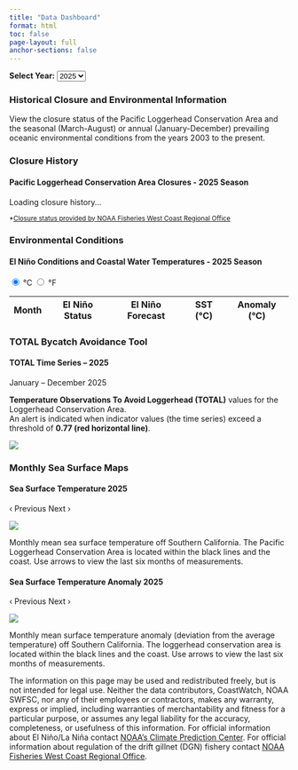 ```yaml
---
title: "Data Dashboard"
format: html
toc: false
page-layout: full
anchor-sections: false
---
```

:::{.year-select-wrapper}
**Select Year:**
<select id="year-select-input">
  <option value="2025" selected>2025</option>
  <option value="2024">2024</option>
  <option value="2023">2023</option>
  <option value="2022">2022</option>
  <option value="2021">2021</option>
  <option value="2020">2020</option>
  <option value="2019">2019</option>
  <option value="2018">2018</option>
  <option value="2017">2017</option>
  <option value="2016">2016</option>
  <option value="2015">2015</option>
  <option value="2014">2014</option>
  <option value="2013">2013</option>
  <option value="2012">2012</option>
  <option value="2011">2011</option>
  <option value="2010">2010</option>
  <option value="2009">2009</option>
  <option value="2008">2008</option>
  <option value="2007">2007</option>
  <option value="2006">2006</option>
  <option value="2005">2005</option>
  <option value="2004">2004</option>
  <option value="2003">2003</option>
</select>

:::

:::{.dashboard-card}
### Historical Closure and Environmental Information

View the closure status of the Pacific Loggerhead Conservation Area and the seasonal (March-August) or annual (January-December) prevailing oceanic environmental conditions from the years 2003 to the present.

:::


::: {.dashboard-card}
### Closure History

::: {.dashboard-grid}

::: {.dashboard-subcard}
#### Pacific Loggerhead Conservation Area Closures - <span id="closure-year">2025</span> Season {.dashboard-title}

<p id="closure-text">Loading closure history...</p>

<small>
*[Closure status provided by NOAA Fisheries West Coast Regional Office](https://www.westcoast.fisheries.noaa.gov/)
</small>
:::

:::
:::


::: {.dashboard-card}
### Environmental Conditions

::: {.dashboard-grid}

::: {.dashboard-subcard}
#### El Niño Conditions and Coastal Water Temperatures - <span id="elnino-year">2025</span> Season {.dashboard-title}

<div class="unit-toggle">
<label><input type="radio" name="unit" value="C" checked> °C</label>
<label><input type="radio" name="unit" value="F"> °F</label>
</div>

<table id="elnino-table">
  <thead>
    <tr>
      <th>Month</th>
      <th>El Niño Status</th>
      <th>El Niño Forecast</th>
      <th id="temp-header">SST (°C)</th>
      <th id="anom-header">Anomaly (°C)</th>
    </tr>
  </thead>
  <tbody>
    <!-- rows will be filled by JS -->
  </tbody>
</table>
:::

:::
:::


::: {.dashboard-card}
### TOTAL Bycatch Avoidance Tool

::: {.dashboard-grid}

::: {.dashboard-subcard}
#### TOTAL Time Series – <span id="bycatch-year">2025</span> {.dashboard-title}

<p id="bycatch-range">January – December 2025</p>

**Temperature Observations To Avoid Loggerhead (TOTAL)** values for the Loggerhead Conservation Area.  
An alert is indicated when indicator values (the time series) exceed a threshold of **0.77 (red horizontal line)**.

![](data/images/indicator_placeholder.png){#bycatch-img fig-align="center"}

:::

:::
:::


::: {.dashboard-card}
### Monthly Sea Surface Maps

::: {.dashboard-grid}

::: {.dashboard-subcard}
#### Sea Surface Temperature <span id="sst-year">2025</span> {.dashboard-title}

:::{.sst-dash-slider}
[‹ Previous]{.prev}
[Next ›]{.next}

![](data/images/sst_placeholder.png){#sst-dash-image}
:::

Monthly mean sea surface temperature off Southern California. The Pacific Loggerhead Conservation Area is located within the black lines and the coast. Use arrows to view the last six months of measurements.

:::

::: {.dashboard-subcard}
#### Sea Surface Temperature Anomaly <span id="anom-year">2025</span> {.dashboard-title}

:::{.anom-dash-slider}
[‹ Previous]{.prev}
[Next ›]{.next}

![](data/images/anom_placeholder.png){#anom-dash-image}
:::
Monthly mean surface temperature anomaly (deviation from the average temperature) off Southern California. The loggerhead conservation area is located within the black lines and the coast. Use arrows to view the last six months of measurements.

:::
:::

:::


::: {.turtlewatch-disclaimer}
The information on this page may be used and redistributed freely, but is not intended for legal use. Neither the data contributors, CoastWatch, NOAA SWFSC, nor any of their employees or contractors, makes any warranty, express or implied, including warranties of merchantability and fitness for a particular purpose, or assumes any legal liability for the accuracy, completeness, or usefulness of this information. For official information about El Niño/La Niña contact [NOAA's Climate Prediction Center](https://www.cpc.ncep.noaa.gov/products/analysis_monitoring/enso_advisory/ensodisc.shtml). For official information about regulation of the drift gillnet (DGN) fishery contact [NOAA Fisheries West Coast Regional Office](https://www.westcoast.fisheries.noaa.gov/).
:::




<script src="https://cdn.jsdelivr.net/npm/papaparse@5.4.1/papaparse.min.js"></script>
<script>
document.addEventListener("DOMContentLoaded", function() {
  // Year selector + unit toggle
  const yearSelect   = document.getElementById("year-select-input");
  const unitRadios   = document.querySelectorAll("input[name='unit']");
  // ENSO table
  const tableBody    = document.querySelector("#elnino-table tbody");
  const tempHeader   = document.getElementById("temp-header");
  const anomHeader   = document.getElementById("anom-header");
  const elninoYear   = document.getElementById("elnino-year");
  // Closure History card
  const closureText  = document.getElementById("closure-text");
  const closureYear  = document.getElementById("closure-year");
  // Bycatch card
  const bycatchYear  = document.getElementById("bycatch-year");
  const bycatchRange = document.getElementById("bycatch-range");
  const bycatchImg   = document.getElementById("bycatch-img");
  // SST & Anomaly cards
  const sstImgEl     = document.getElementById("sst-dash-image");
  const sstPrevBtn   = document.querySelector(".sst-dash-slider .prev");
  const sstNextBtn   = document.querySelector(".sst-dash-slider .next");
  const anomImgEl    = document.getElementById("anom-dash-image");
  const anomPrevBtn  = document.querySelector(".anom-dash-slider .prev");
  const anomNextBtn  = document.querySelector(".anom-dash-slider .next");
  // SST & Anomaly titles + captions
  const sstYearTitle = document.getElementById("sst-year");
  const anomYearTitle = document.getElementById("anom-year");
  const sstCaption   = document.getElementById("sst-caption");
  const anomCaption  = document.getElementById("anom-caption");
  // Data holders
  let legacyData = [];
  let allData = {};
  let ensoData = {};
  let closureData = [];
  let currentUnit = "C";
  // Slider state
  let sstImages = [];
  let anomImages = [];
  let sstIndex = 0;
  let anomIndex = 0;
  const monthsMap = {
    "01": "January",
    "02": "February",
    "03": "March",
    "04": "April",
    "05": "May",
    "06": "June",
    "07": "July",
    "08": "August",
    "09": "September",
    "10": "October",
    "11": "November",
    "12": "December"
  };

  // === Utility: Generate March–August image URLs for a given year ===
  function getSSTImages(year) {
    const months = ["03","04","05","06","07","08"];
    return months.map(m => ({
      url: `data/images/sst_${year}${m}16.png`,
      month: monthsMap[m]
    }));
  }
  function getAnomImages(year) {
    const months = ["03","04","05","06","07","08"];
    return months.map(m => ({
      url: `data/images/anom_${year}${m}16.png`,
      month: monthsMap[m]
    }));
  }

  // === Load legacy CSV (2003–2024) ===
  Papa.parse("data/resources/environmental_conditions.csv", {
    download: true,
    header: true,
    complete: function(results) {
      legacyData = results.data;
    }
  });

  // === Load ENSO + SST JSON (2025+) ===
  fetch("data/json/elnino_last.json")
    .then(resp => resp.json())
    .then(data => {
      ensoData = data;
      return fetch("data/json/latest.json");
    })
    .then(resp => resp.json())
    .then(data => {
      allData = data;
      renderTable(yearSelect.value, currentUnit);
    })
    .catch(err => console.error("Error loading ENSO/SST data:", err));

  // === Load Closure CSV ===
  Papa.parse("ltca_closure - closure.csv", {
    download: true,
    header: true,
    complete: function(results) {
      closureData = results.data;
      updateClosure(yearSelect.value);
    }
  });

  // === ENSO Table ===
  function renderTable(year, unit) {
    tableBody.innerHTML = "";
    tempHeader.textContent = unit === "C" ? "Temp (°C)" : "Temp (°F)";
    anomHeader.textContent = unit === "C" ? "Anomaly (°C)" : "Anomaly (°F)";
    if (elninoYear) elninoYear.textContent = year;

    if (parseInt(year) <= 2024) {
      // Use legacy CSV
      const rows = legacyData.filter(row => row.year == year);
      rows.forEach(function(row) {
        let tempC = parseFloat(row.temp);
        let anomC = parseFloat(row.anomaly);
        let temp = unit === "F" ? (tempC * 9/5) + 32 : tempC;
        let anom = unit === "F" ? anomC * 9/5 : anomC;

        const tr = document.createElement("tr");
        [row.month, row.status, row.forecast, temp.toFixed(1)].forEach(val => {
          const td = document.createElement("td");
          td.textContent = val;
          tr.appendChild(td);
        });
        const tdAnom = document.createElement("td");
        tdAnom.textContent = anom.toFixed(1);
        if (anom > 0) {
          tdAnom.style.color = "red";
          tdAnom.style.fontWeight = "bold";
        } else if (anom < 0) {
          tdAnom.style.color = "blue";
          tdAnom.style.fontWeight = "bold";
        }
        tr.appendChild(tdAnom);
        tableBody.appendChild(tr);
      });
    } else {
      // Use JSON (2025+)
      Object.keys(allData).forEach(key => {
        const row = allData[key];
        let tempC = parseFloat(row.sst);
        let anomC = parseFloat(row.anom);
        let temp = unit === "F" ? (tempC * 9/5) + 32 : tempC;
        let anom = unit === "F" ? anomC * 9/5 : anomC;

        const tr = document.createElement("tr");
        [row.month, ensoData.status || "N/A", ensoData.synopsis || "N/A", temp.toFixed(1)].forEach(val => {
          const td = document.createElement("td");
          td.textContent = val;
          tr.appendChild(td);
        });
        const tdAnom = document.createElement("td");
        tdAnom.textContent = anom.toFixed(1);
        if (anom > 0) {
          tdAnom.style.color = "red";
          tdAnom.style.fontWeight = "bold";
        } else if (anom < 0) {
          tdAnom.style.color = "blue";
          tdAnom.style.fontWeight = "bold";
        }
        tr.appendChild(tdAnom);
        tableBody.appendChild(tr);
      });
    }
  }

  // === Closure Card ===
  function updateClosure(year) {
    const record = closureData.find(row => row.year == year);
    if (closureYear) closureYear.textContent = year;
    closureText.textContent = record
      ? record.closure_status
      : `No closure data available for ${year}.`;
  }

  // === Bycatch Card ===
  function updateBycatch(year) {
  if (bycatchYear) bycatchYear.textContent = year;
  if (bycatchRange) bycatchRange.textContent = `January – December ${year}`;
  if (!bycatchImg) return;

  // Build both possible file paths
  const yearlyPath = `data/images/indicator_${year}.png`;
  const latestPath = `data/images/indicator_latest.png`;

  // Try the year-specific image first
  fetch(yearlyPath, { method: "HEAD" })
    .then(res => {
      // If found (status 200–299), use the yearly one
      if (res.ok) {
        bycatchImg.src = yearlyPath;
      } else {
        // Otherwise fall back to latest
        bycatchImg.src = latestPath;
      }
    })
    .catch(() => {
      // Network or 404 error fallback
      bycatchImg.src = latestPath;
    });
}

  // === SST & Anomaly Cards ===
  function updateSST() {
    if (sstImgEl && sstImages.length > 0) {
      const imgObj = sstImages[sstIndex];
      sstImgEl.src = imgObj.url;
      if (sstYearTitle) sstYearTitle.textContent = yearSelect.value;
      if (sstCaption) sstCaption.textContent = `${imgObj.month} ${yearSelect.value}`;
      if (sstPrevBtn) sstPrevBtn.style.opacity = sstIndex === 0 ? 0.5 : 1;
      if (sstNextBtn) sstNextBtn.style.opacity = sstIndex === sstImages.length - 1 ? 0.5 : 1;
    }
  }
  function updateAnom() {
    if (anomImgEl && anomImages.length > 0) {
      const imgObj = anomImages[anomIndex];
      anomImgEl.src = imgObj.url;
      if (anomYearTitle) anomYearTitle.textContent = yearSelect.value;
      if (anomCaption) anomCaption.textContent = `${imgObj.month} ${yearSelect.value}`;
      if (anomPrevBtn) anomPrevBtn.style.opacity = anomIndex === 0 ? 0.5 : 1;
      if (anomNextBtn) anomNextBtn.style.opacity = anomIndex === anomImages.length - 1 ? 0.5 : 1;
    }
  }

  // === Slider Event Listeners ===
  if (sstPrevBtn && sstNextBtn) {
    sstPrevBtn.addEventListener("click", (e) => {
      e.preventDefault();
      if (sstIndex > 0) {
        sstIndex--;
        updateSST();
      }
    });
    sstNextBtn.addEventListener("click", (e) => {
      e.preventDefault();
      if (sstIndex < sstImages.length - 1) {
        sstIndex++;
        updateSST();
      }
    });
  }
  if (anomPrevBtn && anomNextBtn) {
    anomPrevBtn.addEventListener("click", (e) => {
      e.preventDefault();
      if (anomIndex > 0) {
        anomIndex--;
        updateAnom();
      }
    });
    anomNextBtn.addEventListener("click", (e) => {
      e.preventDefault();
      if (anomIndex < anomImages.length - 1) {
        anomIndex++;
        updateAnom();
      }
    });
  }

  // === Dropdown change ===
  yearSelect.addEventListener("change", function() {
    const year = yearSelect.value;
    renderTable(year, currentUnit);
    updateClosure(year);
    updateBycatch(year);
    sstImages = getSSTImages(year);
    anomImages = getAnomImages(year);
    sstIndex = 0;
    anomIndex = 0;
    updateSST();
    updateAnom();
  });

  // === Unit toggle ===
  unitRadios.forEach(radio => {
    radio.addEventListener("change", function() {
      if (this.checked) {
        currentUnit = this.value;
        renderTable(yearSelect.value, currentUnit);
      }
    });
  });

  // === Initial load ===
  const initialYear = yearSelect.value;
  renderTable(initialYear, currentUnit);
  updateClosure(initialYear);
  updateBycatch(initialYear);
  sstImages = getSSTImages(initialYear);
  anomImages = getAnomImages(initialYear);
  sstIndex = 0;
  anomIndex = 0;
  updateSST();
  updateAnom();
});
</script>


<script src="https://cdn.jsdelivr.net/npm/papaparse@5.4.1/papaparse.min.js"></script>
<script>
document.addEventListener("DOMContentLoaded", function() {
  const yearSelect  = document.getElementById("year-select-input");
  const closureText = document.getElementById("closure-text");
  const closureYear = document.getElementById("closure-year");
  const csvPath     = "data/resources/closure_history.csv";

  function loadClosure(year) {
    closureYear.textContent = year;

    Papa.parse(csvPath, {
      download: true,
      header: true,
      complete: function(results) {
        const data = results.data;
        const record = data.find(r => r.year == year);

        if (record && record.start && record.end) {
          const start = new Date(record.start).toLocaleDateString('en-US', {month: 'short', day: 'numeric', year: 'numeric'});
          const end   = new Date(record.end).toLocaleDateString('en-US', {month: 'short', day: 'numeric', year: 'numeric'});
          const link  = record.cl_link ? `https://www.federalregister.gov/${record.cl_link}` : null;

          let msg = `
            NMFS prohibited fishing with large-mesh drift gillnet gear in the Pacific Loggerhead Conservation Area
            from <strong>${start}</strong> to <strong>${end}</strong>.
          `;
          if (link) msg += `<br><a href="${link}" target="_blank">View Federal Register Notice</a>`;
          closureText.innerHTML = msg;
        } else {
          closureText.innerHTML = `
            NMFS did not prohibit fishing with large-mesh drift gillnet gear in the Loggerhead Conservation Area this season.
          `;
        }
      },
      error: function(err) {
        console.error("Error loading closure_history.csv:", err);
        closureText.textContent = "Error loading closure data.";
      }
    });
  }

  // Update on dropdown change
  if (yearSelect) {
    yearSelect.addEventListener("change", () => {
      loadClosure(yearSelect.value);
    });
  }

  // Initial load
  const initialYear = yearSelect ? yearSelect.value : new Date().getFullYear();
  loadClosure(initialYear);
});
</script>
